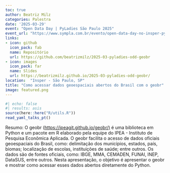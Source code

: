 ```yaml
---
toc: true
author: Beatriz Milz
categories: Palestra
date: '2025-03-29'
event: "Open Data Day | PyLadies São Paulo 2025"
event_url: "https://www.sympla.com.br/evento/open-data-day-no-insper-pyladies-sao-paulo-2025/2848606"
links:
- icon: github
  icon_pack: fab
  name: Repositório
  url: https://github.com/beatrizmilz/2025-03-pyladies-odd-geobr
- icon: images
  icon_pack: far
  name: Slides
  url: https://beatrizmilz.github.io/2025-03-pyladies-odd-geobr/
location:  "Insper - São Paulo, SP"
title: "Como acessar dados geoespaciais abertos do Brasil com o geobr"
image: featured.png
---
```


```r
#| echo: false
#| results: asis
source(here::here("R/utils.R"))
read_yaml_talks_pt()
```

Resumo: O geobr (<https://ipeagit.github.io/geobr/)> é uma biblioteca em Python e um pacote em R elaborado pela equipe do IPEA - Instituto de Pesquisa Econômica Aplicada. O geobr facilita o acesso de dados oficiais geoespaciais do Brasil, como: delimitação dos municípios, estados, país, biomas; localização de escolas, instituições de saúde; entre outros. Os dados são de fontes oficiais, como: IBGE, MMA, CEMADEN, FUNAI, INEP, DataSUS, entre outros. Nesta apresentação, o objetivo é apresentar o geobr e mostrar como acessar esses dados abertos diretamente do Python.
